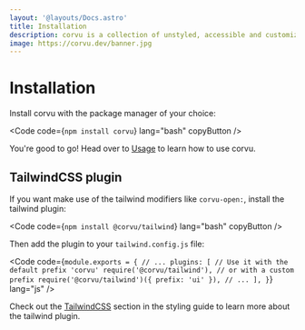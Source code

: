 ```yaml
---
layout: '@layouts/Docs.astro'
title: Installation
description: corvu is a collection of unstyled, accessible and customizable UI primitives for SolidJS
image: https://corvu.dev/banner.jpg
---
```


# Installation
Install corvu with the package manager of your choice:

<Code code={`
npm install corvu
`} lang="bash" copyButton />

You're good to go! Head over to [Usage](/docs/state/) to learn how to use corvu.

## TailwindCSS plugin
If you want make use of the tailwind modifiers like `corvu-open:`, install the tailwind plugin:

<Code code={`
npm install @corvu/tailwind
`} lang="bash" copyButton />

Then add the plugin to your `tailwind.config.js` file:

<Code code={`
module.exports = {
  // ...
  plugins: [
    // Use it with the default prefix 'corvu'
    require('@corvu/tailwind'),
    // or with a custom prefix
    require('@corvu/tailwind')({ prefix: 'ui' }),
    // ...
  ],
}
`} lang="js" />

Check out the [TailwindCSS](/docs/styling/#tailwindcss-plugin) section in the styling guide to learn more about the tailwind plugin.
